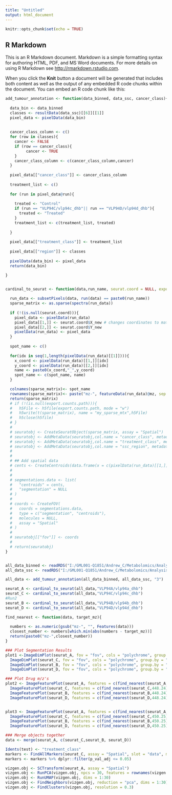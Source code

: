 ```yaml
---
title: "Untitled"
output: html_document
---
```


```r
knitr::opts_chunk$set(echo = TRUE)
```

## R Markdown

This is an R Markdown document. Markdown is a simple formatting syntax for authoring HTML, PDF, and MS Word documents. For more details on using R Markdown see <http://rmarkdown.rstudio.com>.

When you click the **Knit** button a document will be generated that includes both content as well as the output of any embedded R code chunks within the document. You can embed an R code chunk like this:

```r

add_tumour_annotation <- function(data_binned, data_ssc, cancer_class){
  
  data_bin <- data_binned
  classes <- resultData(data_ssc)[[6]][[1]]
  pixel_data <- pixelData(data_bin)
  
  
  cancer_class_column <- c()
  for (row in classes){
    cancer <- FALSE
    if (row == cancer_class){
         cancer <- TRUE
    }
    cancer_class_column <- c(cancer_class_column,cancer)
  }
      
  pixel_data[["cancer_class"]] <- cancer_class_column
  
  treatment_list <- c()
  
  for (run in pixel_data@run){
    
    treated <- "Control"
    if (run == "VLP94C/vlp94c_dhb"|| run == "VLP94D/vlp94d_dhb"){
      treated <- "Treated"
    }
    treatment_list <- c(treatment_list, treated)
    
  }
  
  pixel_data[["treatment_class"]] <- treatment_list
  
  pixel_data[["region"]] <- classes
  
  pixelData(data_bin) <- pixel_data
  return(data_bin)

}


cardinal_to_seurat <- function(data,run_name, seurat.coord = NULL, export.counts.path = NULL){
  
  run_data <- subsetPixels(data, run(data) == paste0(run_name))
  sparse_matrix <- as.sparse(spectra(run_data))
  
  if (!(is.null(seurat.coord))){
    pixel_data <- pixelData(run_data)
    pixel_data[[1,]] <- seurat.coord$X_new # changes coordinates to matched Visium Object
    pixel_data[[2,]] <- seurat.coord$Y_new
    pixelData(run_data) <- pixel_data 
  }
  
  spot_name <- c()
  
  for(idx in seq(1,length(pixelData(run_data)[[1]]))){
    x_coord <- pixelData(run_data)[[1,]][idx]
    y_coord <- pixelData(run_data)[[2,]][idx]
    name <- paste0(x_coord,"_",y_coord)
    spot_name <- c(spot_name, name)
  }

  colnames(sparse_matrix)<- spot_name
  rownames(sparse_matrix)<- paste("mz-", featureData(run_data)@mz, sep = "") 
  return(sparse_matrix)
  # if (!(is.null(export.counts.path))){
  #   h5File <- h5file(export.counts.path, mode = "w")
  #   h5write(t(sparse_matrix), name = "my_sparse_mtx",h5File) 
  #   h5close(h5file)
  # }
  # 
  # seuratobj <- CreateSeuratObject(sparse_matrix, assay = "Spatial")
  # seuratobj <- AddMetaData(seuratobj,col.name = "cancer_class", metadata = pixelData(run_data)[[4,]])
  # seuratobj <- AddMetaData(seuratobj,col.name = "treatment_class", metadata = pixelData(run_data)[[5,]])
  # seuratobj <- AddMetaData(seuratobj,col.name = "ssc_region", metadata = pixelData(run_data)[[6,]])
  # 
  # 
  # ## Add spatial data
  # cents <- CreateCentroids(data.frame(x = c(pixelData(run_data)[[1,]]), y = c(pixelData(run_data)[[2,]]), cell = c(spot_name)))
  # 
  # 
  # segmentations.data <- list(
  #   "centroids" = cents,
  #   "segmentation" = NULL
  # )
  # 
  # coords <- CreateFOV(
  #   coords = segmentations.data,
  #   type = c("segmentation", "centroids"),
  #   molecules = NULL,
  #   assay = "Spatial"
  # )
  # 
  # seuratobj[["fov"]] <- coords
  # 
  # return(seuratobj)
}


all_data_binned <- readRDS("I:/GML001-Q1851/Andrew_C/Metabolomics/Analysis/All_Samples/Refined/All_Samples_Binned_Data.RDS")
all_data_ssc <- readRDS("I:/GML001-Q1851/Andrew_C/Metabolomics/Analysis/All_Samples/All_Samples_ssc.RDS")

all_data <- add_tumour_annotation(all_data_binned, all_data_ssc, "3")

seurat_A <- cardinal_to_seurat(all_data,"VLP94A/vlp94a_dhb")
seurat_C <- cardinal_to_seurat(all_data,"VLP94C/vlp94c_dhb")
#Run2
seurat_B <- cardinal_to_seurat(all_data,"VLP94B/vlp94b_dhb")
seurat_D <- cardinal_to_seurat(all_data,"VLP94D/vlp94d_dhb")

```




```r

find_nearest <- function(data, target_mz){
  
  numbers <- as.numeric(gsub("mz-", "", Features(data)))
  closest_number <- numbers[which.min(abs(numbers - target_mz))]
  return(paste0("mz-",closest_number))
}

### Plot Segmentation Results
plot1 <-ImageDimPlot(seurat_A, fov = "fov", cols = "polychrome", group.by = "ssc_region", size = 4, border.color = "black") + 
  ImageDimPlot(seurat_C, fov = "fov", cols = "polychrome", group.by = "ssc_region", size = 4, border.color = "black")+
  ImageDimPlot(seurat_B, fov = "fov", cols = "polychrome", group.by = "ssc_region", size = 4, border.color = "black")+
  ImageDimPlot(seurat_D, fov = "fov", cols = "polychrome", group.by = "ssc_region", size = 4, border.color = "black")

### Plot Drug m/z's
plot2 <- ImageFeaturePlot(seurat_A, features = c(find_nearest(seurat_A,448.24)), size = 3, axes = FALSE, border.color = "black")+ scale_fill_gradientn(limits= c(1,100),colours = c(rep("#161616",10),col.map("jet")[1:90]),na.value = "black")+
  ImageFeaturePlot(seurat_C, features = c(find_nearest(seurat_C,448.24)), size = 3, axes = FALSE, border.color = "black")+ scale_fill_gradientn(limits= c(1,100),colours = c(rep("#161616",10),col.map("jet")[1:90]),na.value = "black")+
  ImageFeaturePlot(seurat_B, features = c(find_nearest(seurat_B,448.24)), size = 3, axes = FALSE, border.color = "black")+ scale_fill_gradientn(limits= c(1,100),colours = c(rep("#161616",10),col.map("jet")[1:90]),na.value = "black")+
  ImageFeaturePlot(seurat_D, features = c(find_nearest(seurat_D,448.24)), size = 3, axes = FALSE, border.color = "black")+ scale_fill_gradientn(limits= c(1,100),colours = c(rep("#161616",10),col.map("jet")[1:90]),na.value = "black")


plot3 <- ImageFeaturePlot(seurat_A, features = c(find_nearest(seurat_A,450.25)), size = 4, axes = FALSE) + scale_color_gradient(low="grey", high="red")+
  ImageFeaturePlot(seurat_C, features = c(find_nearest(seurat_C,450.25)), size = 4, axes = FALSE) + scale_color_gradient(low="grey", high="red")+
  ImageFeaturePlot(seurat_B, features = c(find_nearest(seurat_B,450.25)), size = 4, axes = FALSE) + scale_color_gradient(low="grey", high="red")+
  ImageFeaturePlot(seurat_D, features = c(find_nearest(seurat_D,450.25)), size = 4, axes = FALSE) + scale_color_gradient(low="grey", high="red")

### Merge objects together
data <- merge(seurat_A, c(seurat_C,seurat_B, seurat_D))

```



```r
Idents(test) <- "treatment_class"
markers <- FindAllMarkers(seurat_C, assay = "Spatial", slot = "data", min.pct = 0.25, logfc.threshold = 0.25, only.pos = TRUE)
markers <- markers %>% dplyr::filter(p_val_adj <= 0.05)
```





```r

vizgen.obj <- SCTransform(seurat_A, assay = "Spatial")
vizgen.obj <- RunPCA(vizgen.obj, npcs = 30, features = rownames(vizgen.obj))
vizgen.obj <- RunUMAP(vizgen.obj, dims = 1:30)
vizgen.obj <- FindNeighbors(vizgen.obj, reduction = "pca", dims = 1:30)
vizgen.obj <- FindClusters(vizgen.obj, resolution = 0.3)

```





